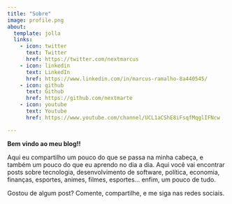 ```yaml
---
title: "Sobre"
image: profile.png
about:
  template: jolla
  links:
    - icon: twitter
      text: Twitter
      href: https://twitter.com/nextmarcus
    - icon: linkedin
      text: LinkedIn
      href: https://www.linkedin.com/in/marcus-ramalho-8a440545/
    - icon: github
      text: Github
      href: https://github.com/nextmarte
    - icon: youtube
      text: Youtube
      href: https://www.youtube.com/channel/UCL1aCShE8iFsqfMqglIFNcw

---
```


**Bem vindo ao meu blog!!**

Aqui eu compartilho um pouco do que se passa na minha cabeça, e também um pouco do que eu aprendo no dia a dia. Aqui você vai encontrar posts sobre tecnologia, desenvolvimento de software, política, economia, finanças, esportes, animes, filmes, esportes... enfim, um pouco de tudo.

Gostou de algum post? Comente, compartilhe, e me siga nas redes sociais.
